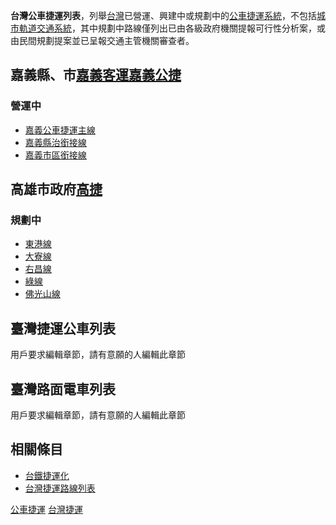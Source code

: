 '''台灣公車捷運列表'''，列舉[[台灣|台灣]]已營運、興建中或規劃中的[[公車捷運系統|公車捷運系統]]，不包括[[城市軌道交通系統|城市軌道交通系統]]，其中規劃中路線僅列出已由各級政府機關提報可行性分析案，或由民間規劃提案並已呈報交通主管機關審查者。

==嘉義縣、市[[嘉義客運|嘉義客運]][[嘉義公車捷運|嘉義公捷]]==
===營運中===
*[[嘉義公車捷運|嘉義公車捷運主線]]
*[[嘉義公車捷運|嘉義縣治銜接線]]
*[[嘉義公車捷運|嘉義市區銜接線]]

==高雄市政府[[高雄捷運|高捷]]==
===規劃中===
*[[高雄捷運東港延伸線|東港線]]
*[[高雄捷運大寮線|大寮線]]
*[[高雄捷運右昌線|右昌線]]
*[[高雄捷運綠線|綠線]]
*[[高雄捷運佛光山線|佛光山線]]

==臺灣捷運公車列表==
用戶要求編輯章節，請有意願的人編輯此章節
==臺灣路面電車列表==
用戶要求編輯章節，請有意願的人編輯此章節
==相關條目==
*[[台鐵捷運化|台鐵捷運化]]
*[[台灣捷運路線列表|台灣捷運路線列表]]
<div class="references-small">
<references/>
</div>

[[Category:台灣交通列表|公車捷運]]
[[Category:台灣捷運|]]